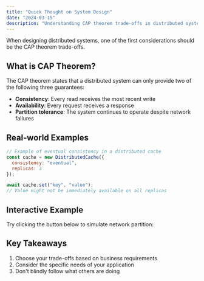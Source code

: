 ```yaml
---
title: "Quick Thought on System Design"
date: "2024-03-15"
description: "Understanding CAP theorem trade-offs in distributed systems"
---
```


When designing distributed systems, one of the first considerations should be the CAP theorem trade-offs.

## What is CAP Theorem?

The CAP theorem states that a distributed system can only provide two of the following three guarantees:

- **Consistency**: Every read receives the most recent write
- **Availability**: Every request receives a response
- **Partition tolerance**: The system continues to operate despite network failures

## Real-world Examples

```js
// Example of eventual consistency in a distributed cache
const cache = new DistributedCache({
  consistency: "eventual",
  replicas: 3
});

await cache.set("key", "value");
// Value might not be immediately available on all replicas
```

## Interactive Example

Try clicking the button below to simulate network partition:

<NetworkPartitionDemo />

## Key Takeaways

1. Choose your trade-offs based on business requirements
2. Consider the specific needs of your application
3. Don't blindly follow what others are doing 